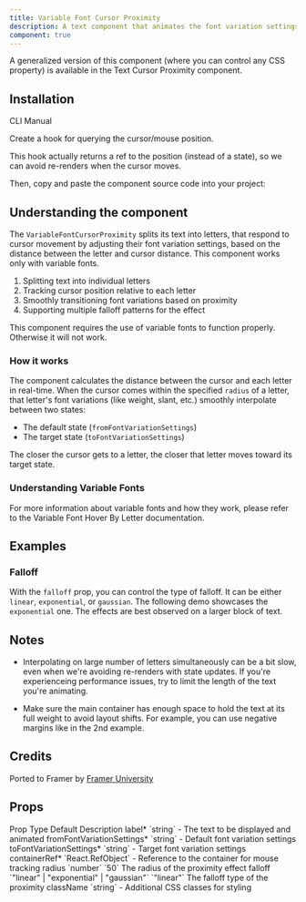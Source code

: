```yaml
---
title: Variable Font Cursor Proximity
description: A text component that animates the font variation settings of letters based on the cursor proximity. Works only with variable fonts.
component: true
---
```


<ComponentPreview name="variable-font-cursor-proximity-demo" framerLink="https://framer.university/resources/text-magnifier-component-for-framer" />

A generalized version of this component (where you can control any CSS property) is available in the <Link href="/docs/components/text/text-cursor-proximity">Text Cursor Proximity</Link> component.

## Installation 

<Tabs defaultValue="cli">

<TabsList>
  <TabsTrigger value="cli">CLI</TabsTrigger>
  <TabsTrigger value="manual">Manual</TabsTrigger>
</TabsList>
<TabsContent value="cli">

<InstallTabs command="shadcn@latest add &quot;https://uwuui.com/r/variable-font-cursor-proximity.json&quot;" npx />

</TabsContent>

<TabsContent value="manual">

Create a hook for querying the cursor/mouse position.

<ComponentSource name="use-mouse-position-ref" />

This hook actually returns a ref to the position (instead of a state), so we can avoid re-renders when the cursor moves.

Then, copy and paste the component source code into your project:

<ComponentSource name="variable-font-cursor-proximity" />

</TabsContent>
</Tabs>

## Understanding the component

The `VariableFontCursorProximity` splits its text into letters, that respond to cursor movement by adjusting their font variation settings, based on the distance between the letter and cursor distance. This component works only with variable fonts.

1. Splitting text into individual letters
2. Tracking cursor position relative to each letter
3. Smoothly transitioning font variations based on proximity
4. Supporting multiple falloff patterns for the effect

This component requires the use of variable fonts to function properly. Otherwise it will not work.

### How it works

The component calculates the distance between the cursor and each letter in real-time. When the cursor comes within the specified `radius` of a letter, that letter's font variations (like weight, slant, etc.) smoothly interpolate between two states:

- The default state (`fromFontVariationSettings`)
- The target state (`toFontVariationSettings`)

The closer the cursor gets to a letter, the closer that letter moves toward its target state.

### Understanding Variable Fonts

For more information about variable fonts and how they work, please refer to the <Link href="/docs/components/text/variable-font-hover-by-letter#understanding-variable-fonts">Variable Font Hover By Letter</Link> documentation.

## Examples

### Falloff

With the `falloff` prop, you can control the type of falloff. It can be either `linear`, `exponential`, or `gaussian`. The following demo showcases the `exponential` one. The effects are best observed on a larger block of text.

<ComponentPreview name="variable-font-cursor-proximity-falloff-demo" />

## Notes

- Interpolating on large number of letters simultaneously can be a bit slow, even when we're avoiding re-renders with state updates. If you're experienceing performance issues, try to limit the length of the text you're animating.

- Make sure the main container has enough space to hold the text at its full weight to avoid layout shifts. For example, you can use negative margins like in the 2nd example.

## Credits

Ported to Framer by [Framer University](https://framer.university/)

## Props

<Table>
  <TableHeader>
    <TableRow>
      <TableHead>Prop</TableHead>
      <TableHead>Type</TableHead>
      <TableHead>Default</TableHead>
      <TableHead>Description</TableHead>
    </TableRow>
  </TableHeader>
  <TableBody>
    <TableRow>
      <TableCell>label<span className="text-red-500">*</span></TableCell>
      <TableCell>`string`</TableCell>
      <TableCell>-</TableCell>
      <TableCell>The text to be displayed and animated</TableCell>
    </TableRow>
    <TableRow>
      <TableCell>fromFontVariationSettings<span className="text-red-500">*</span></TableCell>
      <TableCell>`string`</TableCell>
      <TableCell>-</TableCell>
      <TableCell>Default font variation settings</TableCell>
    </TableRow>
    <TableRow>
      <TableCell>toFontVariationSettings<span className="text-red-500">*</span></TableCell>
      <TableCell>`string`</TableCell>
      <TableCell>-</TableCell>
      <TableCell>Target font variation settings</TableCell>
    </TableRow>
    <TableRow>
      <TableCell>containerRef<span className="text-red-500">*</span></TableCell>
      <TableCell>`React.RefObject<HTMLDivElement>`</TableCell>
      <TableCell>-</TableCell>
      <TableCell>Reference to the container for mouse tracking</TableCell>
    </TableRow>
    <TableRow>
      <TableCell>radius</TableCell>
      <TableCell>`number`</TableCell>
      <TableCell>`50`</TableCell>
      <TableCell>The radius of the proximity effect</TableCell>
    </TableRow>
    <TableRow>
      <TableCell>falloff</TableCell>
      <TableCell>`"linear" | "exponential" | "gaussian"`</TableCell>
      <TableCell>`"linear"`</TableCell>
      <TableCell>The falloff type of the proximity</TableCell>
    </TableRow>
    <TableRow>
      <TableCell>className</TableCell>
      <TableCell>`string`</TableCell>
      <TableCell>-</TableCell>
      <TableCell>Additional CSS classes for styling</TableCell>
    </TableRow>
  </TableBody>
</Table>
